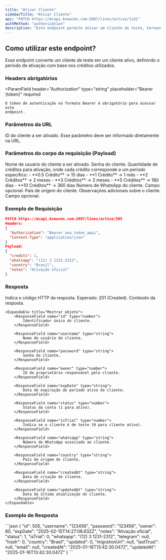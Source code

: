 ```yaml
---
title: "Ativar Cliente"
sidebarTitle: "Ativar Cliente"
api: "PATCH https://mcapi.knewcms.com:2087/lines/active/{id}"
authMethod: "authorization"
description: "Este endpoint permite ativar um cliente de teste, tornando-o um usuário oficial na plataforma ."
---
```


## Como utilizar este endpoint?

Esse endpoint converte um cliente de teste em um cliente ativo, definindo o período de ativação com base nos créditos utilizados.

### Headers obrigatórios

<ParamField
    header="Authorization"
    type="string"
    placeholder="Bearer {token}"
    required
>
    O token de autenticação no formato Bearer é obrigatório para acessar este
    endpoint.
</ParamField>

### Parâmetros da URL

<ParamField path="id" type="string" placeholder="505" required>
    ID do cliente a ser ativado. Esse parâmetro deve ser informado diretamente na
    URL.
</ParamField>

### Parâmetros do corpo da requisição (Payload)

<ParamField body="username" type="string" placeholder="123456" required>
    Nome de usuário do cliente a ser ativado.
</ParamField>

<ParamField body="password" type="string" placeholder="123456" required>
    Senha do cliente.
</ParamField>

<ParamField body="credits" type="number" placeholder="1" required>
    Quantidade de créditos para ativação, onde cada crédito corresponde a um
    período específico: - **0.5 Crédito** → 15 dias - **1 Crédito** → 1 mês - **2
    Créditos** → 2 meses - **3 Créditos** → 3 meses - **5 Créditos** → 180 dias -
    **10 Créditos** → 360 dias
</ParamField>

<ParamField body="whatsapp" type="string" placeholder="(12) 3 1231-2312">
    Número de WhatsApp do cliente. Campo opcional.
</ParamField>

<ParamField body="country" type="string" placeholder="Brasil" required>
    País de origem do cliente.
</ParamField>

<ParamField body="notes" type="string" placeholder="Observações">
    Observações adicionais sobre o cliente. Campo opcional.
</ParamField>

### Exemplo de Requisição

```json
PATCH https://mcapi.knewcms.com:2087/lines/active/505
Headers:
{
  "Authorization": "Bearer seu_token_aqui",
  "Content-Type": "application/json"
}
Payload:
{
  "credits": 1,
  "whatsapp": "(12) 3 1231-2312",
  "country": "Brasil",
  "notes": "Ativação oficial"
}
```

### Resposta

<ResponseField name="status" type="number">
    Indica o código HTTP da resposta. Esperado: 201 (Created).
</ResponseField>

<ResponseField name="response" type="object">
    Conteúdo da resposta.

    <Expandable title="Mostrar objeto">
        <ResponseField name="id" type="number">
            Identificador único do cliente.
        </ResponseField>

        <ResponseField name="username" type="string">
            Nome de usuário do cliente.
        </ResponseField>

        <ResponseField name="password" type="string">
            Senha do cliente.
        </ResponseField>

        <ResponseField name="owner" type="number">
            ID do proprietário responsável pelo cliente.
        </ResponseField>

        <ResponseField name="expDate" type="string">
            Data de expiração do período ativo do cliente.
        </ResponseField>

        <ResponseField name="status" type="number">
            Status da conta (1 para ativo).
        </ResponseField>

        <ResponseField name="isTrial" type="number">
            Indica se o cliente é de teste (0 para cliente ativo).
        </ResponseField>

        <ResponseField name="whatsapp" type="string">
            Número de WhatsApp associado ao cliente.
        </ResponseField>

        <ResponseField name="country" type="string">
            País de origem do cliente.
        </ResponseField>

        <ResponseField name="createdAt" type="string">
            Data de criação do cliente.
        </ResponseField>

        <ResponseField name="updatedAt" type="string">
            Data da última atualização do cliente.
        </ResponseField>
    </Expandable>
</ResponseField>

### Exemplo de Resposta

<ResponseExample>
    ```json
    {
        "id": 505,
        "username": "123456",
        "password": "123456",
        "owner": 80,
        "expDate": "2025-02-15T14:27:08.832Z",
        "notes": "Ativação oficial",
        "status": 1,
        "isTrial": 0,
        "whatsapp": "(12) 3 1231-2312",
        "telegram": null,
        "trash": 0,
        "country": "Brasil",
        "updated": 0,
        "migrationUrl": null,
        "lastTrust": null,
        "email": null,
        "createdAt": "2025-01-16T13:42:30.047Z",
        "updatedAt": "2025-01-16T13:42:30.047Z"
    }
    ```
</ResponseExample>
